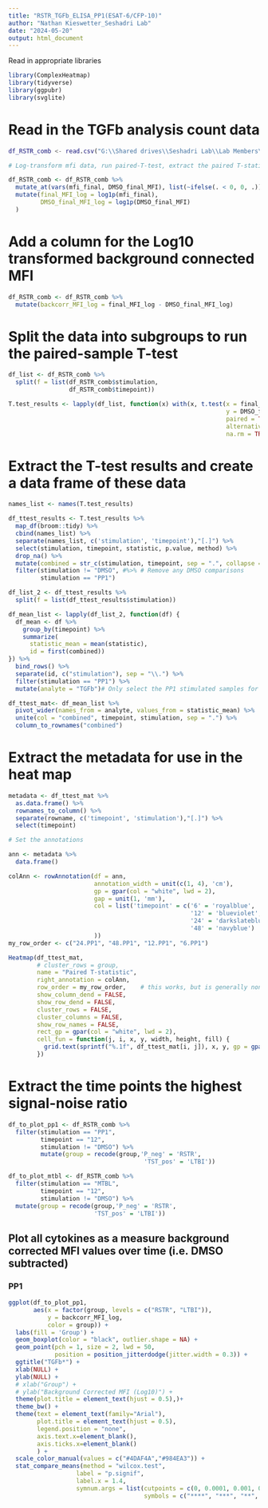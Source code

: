 ---
title: "RSTR_TGFb_ELISA_PP1(ESAT-6/CFP-10)"
author: "Nathan Kieswetter_Seshadri Lab"
date: "2024-05-20"
output: html_document
---

Read in appropriate libraries

```{r setup, include=FALSE}
library(ComplexHeatmap)
library(tidyverse)
library(ggpubr)
library(svglite)
```

# Read in the TGFb analysis count data

```{g}
df_RSTR_comb <- read.csv("G:\\Shared drives\\Seshadri Lab\\Lab Members\\Kieswetter_Nathan\\data\\here\\RSTR_Luminex\\data\\elisa\\RSTR_TGFb_all_batches_mfi.csv")
```

```{r}
# Log-transform mfi data, run paired-T-test, extract the paired T-statistic, and plot a heatmap 

df_RSTR_comb <- df_RSTR_comb %>%
  mutate_at(vars(mfi_final, DMSO_final_MFI), list(~ifelse(. < 0, 0, .))) %>%
  mutate(final_MFI_log = log1p(mfi_final),
         DMSO_final_MFI_log = log1p(DMSO_final_MFI)
  )                         
```


# Add a column for the Log10 transformed background connected MFI

```{r}
df_RSTR_comb <- df_RSTR_comb %>%
  mutate(backcorr_MFI_log = final_MFI_log - DMSO_final_MFI_log)
```

# Split the data into subgroups to run the paired-sample T-test

```{r}
df_list <- df_RSTR_comb %>%
  split(f = list(df_RSTR_comb$stimulation,
                 df_RSTR_comb$timepoint))

T.test_results <- lapply(df_list, function(x) with(x, t.test(x = final_MFI_log, 
                                                             y = DMSO_final_MFI_log, 
                                                             paired = TRUE, 
                                                             alternative = "two.sided",
                                                             na.rm = TRUE)))
```

# Extract the T-test results and create a data frame of these data

```{r}
names_list <- names(T.test_results)

df_ttest_results <- T.test_results %>% 
  map_df(broom::tidy) %>%
  cbind(names_list) %>%
  separate(names_list, c('stimulation', 'timepoint'),"[.]") %>%
  select(stimulation, timepoint, statistic, p.value, method) %>%
  drop_na() %>%
  mutate(combined = str_c(stimulation, timepoint, sep = ".", collapse = NULL)) %>%
  filter(stimulation != "DMSO", #%>% # Remove any DMSO comparisons
         stimulation == "PP1") 

df_list_2 <- df_ttest_results %>%
  split(f = list(df_ttest_results$stimulation))

df_mean_list <- lapply(df_list_2, function(df) {
  df_mean <- df %>%
    group_by(timepoint) %>%
    summarize(
      statistic_mean = mean(statistic),
      id = first(combined))
}) %>%
  bind_rows() %>%
  separate(id, c("stimulation"), sep = "\\.") %>%
  filter(stimulation == "PP1") %>%
  mutate(analyte = "TGFb")# Only select the PP1 stimulated samples for the RSTR sequel paper

df_ttest_mat<- df_mean_list %>%
  pivot_wider(names_from = analyte, values_from = statistic_mean) %>%
  unite(col = "combined", timepoint, stimulation, sep = ".") %>%
  column_to_rownames("combined") 
```

# Extract the metadata for use in the heat map

```{r}
metadata <- df_ttest_mat %>%
  as.data.frame() %>%
  rownames_to_column() %>%
  separate(rowname, c('timepoint', 'stimulation'),"[.]") %>%
  select(timepoint)

# Set the annotations

ann <- metadata %>%
  data.frame()

colAnn <- rowAnnotation(df = ann,
                        annotation_width = unit(c(1, 4), 'cm'),
                        gp = gpar(col = "white", lwd = 2),
                        gap = unit(1, 'mm'),
                        col = list('timepoint' = c('6' = 'royalblue', 
                                                   '12' = 'blueviolet', 
                                                   '24' = 'darkslateblue', 
                                                   '48' = 'navyblue')
                        ))
my_row_order <- c("24.PP1", "48.PP1", "12.PP1", "6.PP1")

Heatmap(df_ttest_mat, 
        # cluster_rows = group,
        name = "Paired T-statistic", 
        right_annotation = colAnn,
        row_order = my_row_order,    # this works, but is generally non-informative
        show_column_dend = FALSE,
        show_row_dend = FALSE,
        cluster_rows = FALSE, 
        cluster_columns = FALSE,
        show_row_names = FALSE,
        rect_gp = gpar(col = "white", lwd = 2),
        cell_fun = function(j, i, x, y, width, height, fill) {
          grid.text(sprintf("%.1f", df_ttest_mat[i, j]), x, y, gp = gpar(fontsize = 10))
        })
```

# Extract the time points the highest signal-noise ratio

```{r}
df_to_plot_pp1 <- df_RSTR_comb %>%
  filter(stimulation == "PP1",
         timepoint == "12",
         stimulation != "DMSO") %>%
         mutate(group = recode(group,'P_neg' = 'RSTR',
                                      'TST_pos' = 'LTBI'))

df_to_plot_mtbl <- df_RSTR_comb %>%
  filter(stimulation == "MTBL",
         timepoint == "12",
         stimulation != "DMSO") %>%
  mutate(group = recode(group,'P_neg' = 'RSTR',
                        'TST_pos' = 'LTBI'))
```

## Plot all cytokines as a measure  background corrected MFI values over time (i.e. DMSO subtracted)
### PP1

```{r}
ggplot(df_to_plot_pp1, 
       aes(x = factor(group, levels = c("RSTR", "LTBI")), 
           y = backcorr_MFI_log,
           color = group)) + 
  labs(fill = 'Group') +
  geom_boxplot(color = "black", outlier.shape = NA) +
  geom_point(pch = 1, size = 2, lwd = 50, 
             position = position_jitterdodge(jitter.width = 0.3)) +
  ggtitle("TGFb*") +
  xlab(NULL) +
  ylab(NULL) +
  # xlab("Group") +
  # ylab("Background Corrected MFI (Log10)") +
  theme(plot.title = element_text(hjust = 0.5),)+
  theme_bw() +
  theme(text = element_text(family="Arial"),
        plot.title = element_text(hjust = 0.5),
        legend.position = "none",
        axis.text.x=element_blank(),
        axis.ticks.x=element_blank()
        ) + 
  scale_color_manual(values = c("#4DAF4A","#984EA3")) +
  stat_compare_means(method = "wilcox.test",
                   label = "p.signif",
                   label.x = 1.4,
                   symnum.args = list(cutpoints = c(0, 0.0001, 0.001, 0.01, 0.05, 1),
                                      symbols = c("****", "***", "**", "*", "ns")))
```

